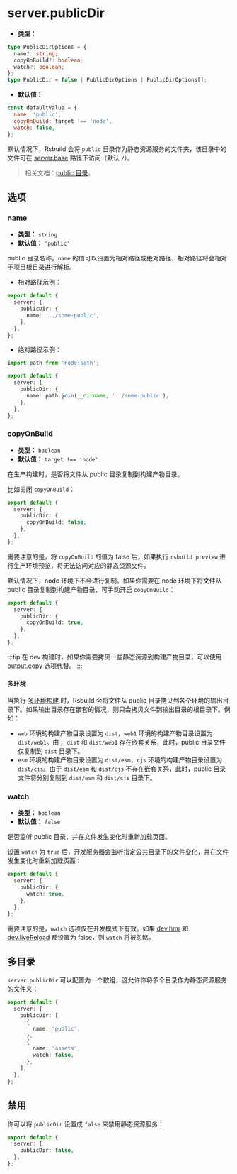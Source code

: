 # server.publicDir

- **类型：**

```ts
type PublicDirOptions = {
  name?: string;
  copyOnBuild?: boolean;
  watch?: boolean;
};
type PublicDir = false | PublicDirOptions | PublicDirOptions[];
```

- **默认值：**

```js
const defaultValue = {
  name: 'public',
  copyOnBuild: target !== 'node',
  watch: false,
};
```

默认情况下，Rsbuild 会将 `public` 目录作为静态资源服务的文件夹，该目录中的文件可在 [server.base](/config/server/base) 路径下访问（默认 `/`）。

> 相关文档：[public 目录](/guide/basic/static-assets#public-目录)。

## 选项

### name

- **类型：** `string`
- **默认值：** `'public'`

public 目录名称。`name` 的值可以设置为相对路径或绝对路径，相对路径将会相对于项目根目录进行解析。

- 相对路径示例：

```ts
export default {
  server: {
    publicDir: {
      name: '../some-public',
    },
  },
};
```

- 绝对路径示例：

```ts
import path from 'node:path';

export default {
  server: {
    publicDir: {
      name: path.join(__dirname, '../some-public'),
    },
  },
};
```

### copyOnBuild

- **类型：** `boolean`
- **默认值：** `target !== 'node'`

在生产构建时，是否将文件从 public 目录复制到构建产物目录。

比如关闭 `copyOnBuild`：

```ts
export default {
  server: {
    publicDir: {
      copyOnBuild: false,
    },
  },
};
```

需要注意的是，将 `copyOnBuild` 的值为 false 后，如果执行 `rsbuild preview` 进行生产环境预览，将无法访问对应的静态资源文件。

默认情况下，node 环境下不会进行复制。如果你需要在 node 环境下将文件从 public 目录复制到构建产物目录，可手动开启 `copyOnBuild`：

```ts
export default {
  server: {
    publicDir: {
      copyOnBuild: true,
    },
  },
};
```

:::tip
在 dev 构建时，如果你需要拷贝一些静态资源到构建产物目录，可以使用 [output.copy](/config/output/copy) 选项代替。
:::

#### 多环境

当执行 [多环境构建](/guide/advanced/environments) 时，Rsbuild 会将文件从 public 目录拷贝到各个环境的输出目录下。如果输出目录存在嵌套的情况，则只会拷贝文件到输出目录的根目录下。例如：

- `web` 环境的构建产物目录设置为 `dist`，`web1` 环境的构建产物目录设置为 `dist/web1`。由于 `dist` 和 `dist/web1` 存在嵌套关系，此时，public 目录文件仅复制到 `dist` 目录下。
- `esm` 环境的构建产物目录设置为 `dist/esm`，`cjs` 环境的构建产物目录设置为 `dist/cjs`。由于 `dist/esm` 和 `dist/cjs` 不存在嵌套关系，此时，public 目录文件将分别复制到 `dist/esm` 和 `dist/cjs` 目录下。

### watch

- **类型：** `boolean`
- **默认值：** `false`

是否监听 public 目录，并在文件发生变化时重新加载页面。

设置 `watch` 为 `true` 后，开发服务器会监听指定公共目录下的文件变化，并在文件发生变化时重新加载页面：

```ts
export default {
  server: {
    publicDir: {
      watch: true,
    },
  },
};
```

需要注意的是，`watch` 选项仅在开发模式下有效。如果 [dev.hmr](/config/dev/hmr) 和 [dev.liveReload](/config/dev/live-reload) 都设置为 false，则 `watch` 将被忽略。

## 多目录

`server.publicDir` 可以配置为一个数组，这允许你将多个目录作为静态资源服务的文件夹：

```ts
export default {
  server: {
    publicDir: [
      {
        name: 'public',
      },
      {
        name: 'assets',
        watch: false,
      },
    ],
  },
};
```

## 禁用

你可以将 `publicDir` 设置成 `false` 来禁用静态资源服务：

```ts
export default {
  server: {
    publicDir: false,
  },
};
```
